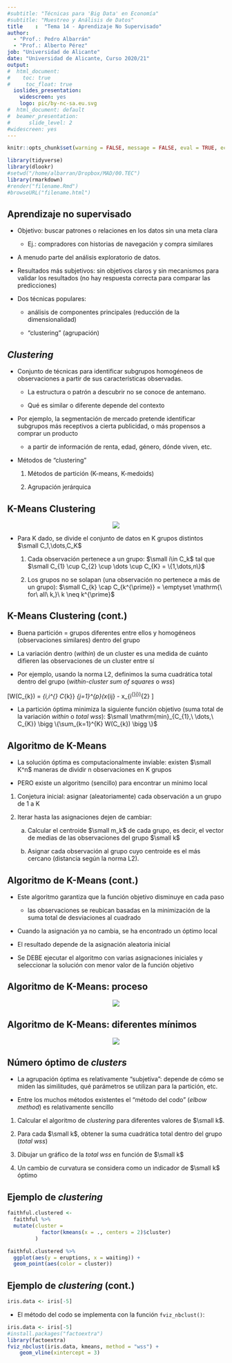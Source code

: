 ```yaml
---
#subtitle: "Técnicas para 'Big Data' en Economía"
#subtitle: "Muestreo y Análisis de Datos"
title    :  "Tema 14 - Aprendizaje No Supervisado"
author: 
  - "Prof.: Pedro Albarrán"
  - "Prof.: Alberto Pérez"
job: "Universidad de Alicante" 
date: "Universidad de Alicante, Curso 2020/21"  
output:
#  html_document:
#    toc: true
#     toc_float: true
  ioslides_presentation: 
    widescreen: yes
    logo: pic/by-nc-sa.eu.svg
#  html_document: default
#  beamer_presentation: 
#      slide_level: 2
#widescreen: yes
---
```

```r
knitr::opts_chunk$set(warning = FALSE, message = FALSE, eval = TRUE, echo = TRUE, results = "hide", fig.show="hide")

library(tidyverse)
library(dlookr)
#setwd("/home/albarran/Dropbox/MAD/00.TEC")
library(rmarkdown)
#render("filename.Rmd")     
#browseURL("filename.html")
```

## Aprendizaje no supervisado 

* Objetivo: buscar patrones o relaciones en los datos sin una meta clara <!--(p.e. predecir y de X)-->

  - Ej.: compradores con historias de navegación y compra similares

* A menudo parte del análisis exploratorio de datos. 

* Resultados más subjetivos: sin objetivos claros y sin mecanismos para validar los resultados (no hay respuesta correcta para comparar las predicciones)

* Dos técnicas populares:

  - análisis de componentes principales (reducción de la dimensionalidad)
      
  - "clustering" (agrupación)

## *Clustering*  

<!-- (Agrupamiento/Particionamiento) -->

* Conjunto de técnicas para identificar subgrupos homogéneos de observaciones a partir de sus características observadas.

  - La estructura o patrón a descubrir no se conoce de antemano. 

  - Qué es similar o diferente depende del contexto
  

* Por ejemplo, la segmentación de mercado pretende identificar subgrupos más receptivos a cierta publicidad, o más propensos a comprar un producto
  
  - a partir de información de renta, edad, género, dónde viven, etc.

* Métodos de "clustering"

  1. Métodos de partición (K-means, K-medoids)

  2. Agrupación jerárquica 
  <!-- (*Hierarchical clustering*, que puede ser "agglomerative" o "divisive") -->

<!--
  3. Modelos de mixtura gausiana (basados en modelos)
-->

##  K-Means Clustering

<center>
![](pic/kmeans-difk.png)
</center>

* Para K dado, se divide el conjunto de datos en K grupos distintos $\small C_1,\dots,C_K$

  1. Cada observación pertenece a un grupo: $\small i\in C_k$ tal que $\small C_{1} \cup C_{2} \cup \dots \cup C_{K} = \{1,\dots,n\}$
  
  2. Los grupos no se solapan (una observación no pertenece a más de un grupo): $\small C_{k} \cap C_{k^{\prime}} = \emptyset \mathrm{\ for\ all\ k,}\ k \neq k^{\prime}$

##  K-Means Clustering (cont.)

* Buena partición = grupos diferentes entre ellos y homogéneos (observaciones similares) dentro del grupo 

<!--
* En una buena partición,
  + cada grupo es homogéneo (observaciones dentro tan similares entre sí como sea posible)
  + las observaciones  tan diferentes entre grupos como sea posible
-->

* La variación dentro (*within*) de un cluster es una medida de cuánto difieren las observaciones de un cluster entre sí

* Por ejemplo, usando la norma L2, definimos la suma cuadrática total dentro del grupo (*within-cluster sum of squares* o *wss*) <!--distancia euclediana-->

\[\small W(C_{k}) = \frac{1}{|C_{k}|}\sum_{i,i^{\prime} \in C_{k}} \sum_{j=1}^{p}(x_{ij} - x_{i^{\prime}j})^{2}
\]

* La partición óptima minimiza la siguiente función objetivo (suma total de la variación *within* o *total wss*): $\small \mathrm{min}_{C_{1},\ \dots,\ C_{K}} \bigg \{\sum_{k=1}^{K} W(C_{k}) \bigg \}$

<!--
\[
\small \mathrm{min}_{C_{1},\ \dots,\ C_{K}} \bigg \{\sum_{k=1}^{K}\frac{1}{|C_{k}|}\sum_{i,i^{\prime} \in C_{k}}
\sum_{j=1}^{p}(x_{ij} - x_{i^{\prime}j})^{2} \bigg \}
\]
-->

##  Algoritmo de K-Means

* La solución óptima es computacionalmente inviable: existen $\small K^n$ maneras de dividir n observaciones en K grupos

* PERO existe un algoritmo (sencillo) para encontrar un mínimo local

1. Conjetura inicial: asignar (aleatoriamente) cada observación a un grupo de 1 a K

2. Iterar hasta las asignaciones dejen de cambiar:

    a. Calcular el centroide $\small m_k$ de cada grupo, es decir, el vector de medias de las observaciones del grupo $\small k$

    b. Asignar cada observación al grupo cuyo centroide es el más cercano (distancia según la norma L2).

##  Algoritmo de K-Means (cont.)

* Este algoritmo garantiza que la función objetivo disminuye en cada paso

  - las observaciones se reubican basadas en la minimización de la suma total de desviaciones al cuadrado

* Cuando la asignación ya no cambia, se ha encontrado un óptimo local

* El resultado depende de la asignación aleatoria inicial

* Se DEBE ejecutar el algoritmo con varias asignaciones iniciales y seleccionar la solución con menor valor de la función objetivo

##  Algoritmo de K-Means: proceso

<center>
![](pic/kmeans-algor.png)
</center>

<!--
## K-means: diferentes asignaciones

<center>
:::: {style="display: flex;"}

::: {}

![](pic/kmean1iter.png)


:::

::: {}

![](pic/kmean2iter.png)

:::

::::

![](pic/kmean3iter.png)
</center>
-->

##  Algoritmo de K-Means: diferentes mínimos

<center>
![](pic/kmeans-3localminima.png)
</center>


## Número óptimo de *clusters*

<!--
* ¿Cómo elegir el número correcto de *clusters*? Lamentablemente, no hay una respuesta definitiva a esta pregunta. 
-->

* La agrupación óptima es relativamente "subjetiva": depende de cómo se miden las similitudes, qué parámetros se utilizan para la partición, etc.

* Entre los muchos métodos existentes el "método del codo" (*elbow method*) es relativamente sencillo

<!-- el método de $K-means$ minimizando la variación total dentro del clúster. -->

1. Calcular el algoritmo de *clustering* para diferentes valores de $\small k$. 

2. Para cada $\small k$, obtener la suma cuadrática total dentro del grupo (*total wss*)

3. Dibujar un gráfico de la *total wss* en función de $\small k$ 
<!--(Este gráfico se denomina gráfico del acantilado o del despeñamiento,  *scree plot*.)
-->

4. Un cambio de curvatura se considera como un indicador de $\small k$ óptimo


## Ejemplo de *clustering*


```r
faithful.clustered <- 
  faithful %>% 
  mutate(cluster = 
           factor(kmeans(x = ., centers = 2)$cluster)
         )

faithful.clustered %>% 
  ggplot(aes(y = eruptions, x = waiting)) + 
  geom_point(aes(color = cluster))
```



## Ejemplo de *clustering* (cont.)

```r
iris.data <- iris[-5]
```


<!--
```r
set.seed(123)
k.max <- 15 
iris.data <- iris[-5]
```

```r
wss <- lapply(1:k.max, function(k){kmeans(iris.data, k)$tot.withinss}) %>% unlist()

plot.data <- tibble(k=1:k.max, wss)

ggplot(data=plot.data, aes(x=k, y=wss)) +
    geom_point() +
    geom_line() +
    xlab("Número de grupos, K") +
    ylab("Suma Cuadrática Total dentro del grupo") +
    geom_vline(aes(xintercept=3, color="red"))
```

En este caso, el método del codo sugiere tres grupos.
-->

* El método del codo se implementa con la función `fviz_nbclust()`:

```r
iris.data <- iris[-5]
#install.packages("factoextra")
library(factoextra)
fviz_nbclust(iris.data, kmeans, method = "wss") +
    geom_vline(xintercept = 3)
```
